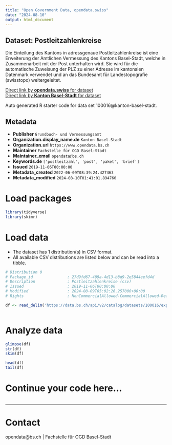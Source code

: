 ```yaml
---
title: "Open Government Data, opendata.swiss"
date: "2024-08-10"
output: html_document
---
```


## Dataset: Postleitzahlenkreise

Die Einteilung des Kantons in adressgenaue Postleitzahlenkreise ist eine Erweiterung der Amtlichen Vermessung des Kantons Basel-Stadt, welche in Zusammenarbeit mit der Post unterhalten wird. Sie wird für die automatische Zuweisung der PLZ zu einer Adresse im kantonalen Datenmark verwendet und an das Bundesamt für Landestopografie (swisstopo) weitergeleitet.

[Direct link by **opendata.swiss** for dataset](https://opendata.swiss/de/dataset/postleitzahlenkreise)<br>
[Direct link by **Kanton Basel-Stadt** for dataset](https://data.bs.ch/explore/dataset/100016/)

Auto generated R starter code for data set 100016@kanton-basel-stadt.

## Metadata

- **Publisher** `Grundbuch- und Vermessungsamt`
- **Organization.display_name.de** `Kanton Basel-Stadt`
- **Organization.url** `https://www.opendata.bs.ch`
- **Maintainer** `Fachstelle für OGD Basel-Stadt`
- **Maintainer_email** `opendata@bs.ch`
- **Keywords.de** `['postleitzahl', 'post', 'paket', 'brief']`
- **Issued** `2019-11-06T00:00:00`
- **Metadata_created** `2022-06-09T08:39:24.427463`
- **Metadata_modified** `2024-08-10T01:41:01.894760`


# Load packages

```r

library(tidyverse)
library(skimr)

```

# Load data

-   The dataset has 1 distribution(s) in CSV format.
-   All available CSV distributions are listed below and can be read into a tibble.

```r

# Distribution 0
# Package_id               : 27d9fd67-409a-4d13-b8d9-2e5844eefd4d
# Description              : Postleitzahlenkreise (csv)
# Issued                   : 2019-11-06T00:00:00
# Modified                 : 2024-08-09T05:02:26.257000+00:00
# Rights                   : NonCommercialAllowed-CommercialAllowed-ReferenceRequired

df <- read_delim('https://data.bs.ch/api/v2/catalog/datasets/100016/exports/csv?use_labels=true')



```

# Analyze data

```r

glimpse(df)
str(df)
skim(df)

head(df)
tail(df)

```

# Continue your code here...

```r

```

------------------------------------------------------------------------

# Contact

opendata@bs.ch | Fachstelle für OGD Basel-Stadt

